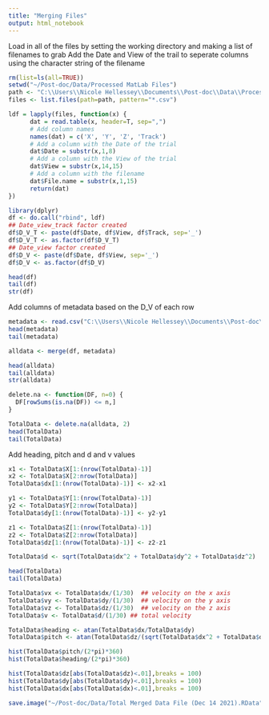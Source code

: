 ```yaml
---
title: "Merging Files"
output: html_notebook
---
```


Load in all of the files by setting the working directory and making a list of filenames to grab
Add the Date and View of the trail to seperate columns using the character string of the filename


```r
rm(list=ls(all=TRUE))
setwd("~/Post-doc/Data/Processed MatLab Files")
path <- "C:\\Users\\Nicole Hellessey\\Documents\\Post-doc\\Data\\Processed MatLab Files\\"
files <- list.files(path=path, pattern="*.csv")

ldf = lapply(files, function(x) {
      dat = read.table(x, header=T, sep=",")
      # Add column names
      names(dat) = c('X', 'Y', 'Z', 'Track')
      # Add a column with the Date of the trial
      dat$Date = substr(x,1,8)
      # Add a column with the View of the trial
      dat$View = substr(x,14,15)
      # Add a column with the filename
      dat$File.name = substr(x,1,15)
      return(dat)
})

library(dplyr)
df <- do.call("rbind", ldf)
## Date_view_track factor created
df$D_V_T <- paste(df$Date, df$View, df$Track, sep='_')
df$D_V_T <- as.factor(df$D_V_T)
## Date_view factor created
df$D_V <- paste(df$Date, df$View, sep='_') 
df$D_V <- as.factor(df$D_V)

head(df)
tail(df)
str(df)
```

Add columns of metadata based on the D_V of each row

```r
metadata <- read.csv("C:\\Users\\Nicole Hellessey\\Documents\\Post-doc\\Data\\Metadata flat file 2021.08.10.csv", header = T)
head(metadata)
tail(metadata)

alldata <- merge(df, metadata)

head(alldata)
tail(alldata)
str(alldata)

delete.na <- function(DF, n=0) {
  DF[rowSums(is.na(DF)) <= n,]
}

TotalData <- delete.na(alldata, 2)
head(TotalData)
tail(TotalData)

```

Add heading, pitch and d and v values
```r
x1 <- TotalData$X[1:(nrow(TotalData)-1)]
x2 <- TotalData$X[2:nrow(TotalData)]
TotalData$dx[1:(nrow(TotalData)-1)] <- x2-x1

y1 <- TotalData$Y[1:(nrow(TotalData)-1)]
y2 <- TotalData$Y[2:nrow(TotalData)]
TotalData$dy[1:(nrow(TotalData)-1)] <- y2-y1

z1 <- TotalData$Z[1:(nrow(TotalData)-1)]
z2 <- TotalData$Z[2:nrow(TotalData)]
TotalData$dz[1:(nrow(TotalData)-1)] <- z2-z1

TotalData$d <- sqrt(TotalData$dx^2 + TotalData$dy^2 + TotalData$dz^2)

head(TotalData)
tail(TotalData)
```

```r
TotalData$vx <- TotalData$dx/(1/30)  ## velocity on the x axis
TotalData$vy <- TotalData$dy/(1/30)  ## velocity on the y axis
TotalData$vz <- TotalData$dz/(1/30)  ## velocity on the z axis
TotalData$v <- TotalData$d/(1/30) ## total velocity

TotalData$heading <- atan(TotalData$dx/TotalData$dy)
TotalData$pitch <- atan(TotalData$dz/(sqrt(TotalData$dx^2 + TotalData$dy^2)))

hist(TotalData$pitch/(2*pi)*360)
hist(TotalData$heading/(2*pi)*360)

hist(TotalData$dz[abs(TotalData$dz)<.01],breaks = 100)
hist(TotalData$dy[abs(TotalData$dy)<.01],breaks = 100)
hist(TotalData$dx[abs(TotalData$dx)<.01],breaks = 100)

```

```r
save.image("~/Post-doc/Data/Total Merged Data File (Dec 14 2021).RData")

```




